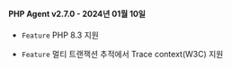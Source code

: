 #### PHP Agent v2.7.0 - 2024년 01월 10일

- <code class="Feature">Feature</code> PHP 8.3 지원

- <code class="Feature">Feature</code> 멀티 트랜잭션 추적에서 Trace context(W3C) 지원
